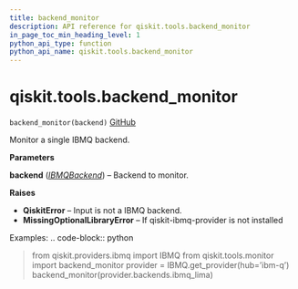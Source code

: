```yaml
---
title: backend_monitor
description: API reference for qiskit.tools.backend_monitor
in_page_toc_min_heading_level: 1
python_api_type: function
python_api_name: qiskit.tools.backend_monitor
---
```


# qiskit.tools.backend\_monitor

<span id="qiskit.tools.backend_monitor" />

`backend_monitor(backend)` [GitHub](https://github.com/qiskit/qiskit/tree/stable/0.23/qiskit/tools/monitor/overview.py "view source code")

Monitor a single IBMQ backend.

**Parameters**

**backend** ([*IBMQBackend*](qiskit.providers.ibmq.IBMQBackend "qiskit.providers.ibmq.IBMQBackend")) – Backend to monitor.

**Raises**

*   **QiskitError** – Input is not a IBMQ backend.
*   **MissingOptionalLibraryError** – If qiskit-ibmq-provider is not installed

Examples: .. code-block:: python

> from qiskit.providers.ibmq import IBMQ from qiskit.tools.monitor import backend\_monitor provider = IBMQ.get\_provider(hub=’ibm-q’) backend\_monitor(provider.backends.ibmq\_lima)

